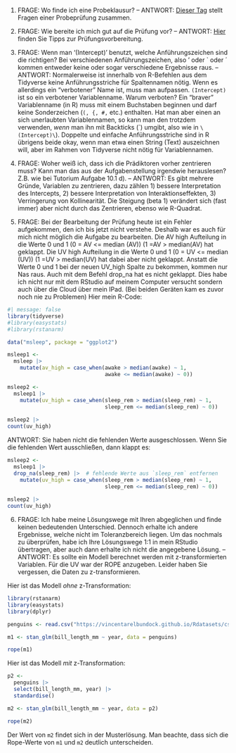 


1. FRAGE: Wo finde ich eine Probeklausur? -- ANTWORT: [Dieser Tag](https://datenwerk.netlify.app/#category=qm2-pruefung)  stellt Fragen einer Probeprüfung zusammen.

2. FRAGE: Wie bereite ich mich gut auf die Prüfung vor? -- ANTWORT:
[Hier](https://hinweisbuch.netlify.app/hinweise-pruefungsvorbereitung-frame) finden Sie Tipps zur Prüfungsvorbereitung.

3. FRAGE: Wenn man '(Intercept)' benutzt, welche Anführungszeichen sind die richtigen? Bei verschiedenen Anführungszeichen, also ' oder \` oder ´ kommen entweder keine oder sogar verschiedene Ergebnisse raus. -- ANTWORT: Normalerweise ist innerhalb von R-Befehlen aus dem Tidyverse keine Anführungsstriche für Spaltennamen nötig. Wenn es allerdings ein "verbotener" Name ist, muss man aufpassen. `(Intercept)` ist so ein verbotener Variablenname. Warum verboten? Ein "braver" Variablenname (in R) muss mit einem Buchstaben beginnen und darf keine Sonderzeichen (`(, {, #,` etc.) enthalten. Hat man aber einen an sich unerlaubten Variablennamen, so kann man den trotzdem verwenden, *wenn* man ihn mit Backticks (\`) umgibt, also wie in `\(Intercept)\`). Doppelte und einfache Anführungsstriche sind in R übrigens beide okay, wenn man etwa einen String (Text) auszeichnen will, aber im Rahmen von Tidyverse nicht nötig für Variablennamen.

4. FRAGE: Woher weiß ich, dass ich die Prädiktoren vorher zentrieren muss? Kann man das aus der Aufgabenstellung irgendwie herauslesen? Z.B. wie bei Tutorium Aufgabe 10.1 d). -- ANTWORT: Es gibt mehrere Gründe, Variablen zu zentrieren, dazu zählen 1) bessere Interpretation des Intercepts, 2) bessere Interpretation von Interaktionseffekten, 3) Verringerung von Kollinearität. Die Steigung (beta 1) verändert sich (fast immer) aber nicht durch das Zentrieren, ebenso wie R-Quadrat.


5. FRAGE: Bei der Bearbeitung der Prüfung heute ist ein Fehler aufgekommen, den ich bis jetzt nicht verstehe. Deshalb war es auch für mich nicht möglich die Aufgabe zu bearbeiten. Die AV high Aufteilung in die Werte 0 und 1 (0 = AV <= median (AV)) (1 =AV > median(AV) hat geklappt.
Die UV high Aufteilung in die Werte 0 und 1 (0 = UV <= median (UV)) (1 =UV > median(UV) hat dabei aber nicht geklappt.
Anstatt die Werte 0 und 1 bei der neuen UV_high Spalte zu bekommen, kommen nur Nas raus. Auch mit dem Befehl drop_na hat es nicht geklappt. Dies habe ich nicht nur mit dem RStudio auf meinem Computer versucht sondern auch über die Cloud über mein IPad. (Bei beiden Geräten kam es zuvor noch nie zu Problemen) Hier mein R-Code:


```r
#| message: false
library(tidyverse)
#library(easystats)
#library(rstanarm)

data("msleep", package = "ggplot2")

msleep1 <-
  msleep |> 
    mutate(av_high = case_when(awake > median(awake) ~ 1,
                               awake <= median(awake) ~ 0))

msleep2 <-
  msleep1 |> 
    mutate(uv_high = case_when(sleep_rem > median(sleep_rem) ~ 1,
                               sleep_rem <= median(sleep_rem) ~ 0))
  
msleep2 |> 
count(uv_high)
```

ANTWORT: Sie haben nicht die fehlenden Werte ausgeschlossen. Wenn Sie die fehlenden Wert ausschließen, dann klappt es:


```r
msleep2 <-
  msleep1 |> 
  drop_na(sleep_rem) |>  # fehlende Werte aus `sleep_rem` entfernen
    mutate(uv_high = case_when(sleep_rem > median(sleep_rem) ~ 1,
                               sleep_rem <= median(sleep_rem) ~ 0))
  
msleep2 |> 
count(uv_high)
```


6. FRAGE: Ich habe meine Lösungswege mit Ihren abgeglichen und finde keinen bedeutenden Unterschied. Dennoch erhalte ich andere Ergebnisse, welche nicht im Toleranzbereich liegen. Um das nochmals zu überprüfen, habe ich Ihre Lösungswege 1:1 in mein RStudio übertragen, aber auch dann erhalte ich nicht die angegebene Lösung. -- ANTWORT: Es sollte ein Modell berechnet werden mit z-transformierten Variablen. Für die UV war der ROPE anzugeben. Leider haben Sie vergessen, die Daten zu z-transformieren.

Hier ist das Modell *ohne* z-Transformation:

```r
library(rstanarm)
library(easystats)
library(dplyr)

penguins <- read.csv("https://vincentarelbundock.github.io/Rdatasets/csv/palmerpenguins/penguins.csv")

m1 <- stan_glm(bill_length_mm ~ year, data = penguins)

rope(m1)
```

Hier ist das Modell *mit* z-Transformation:

```r
p2 <- 
  penguins |> 
  select(bill_length_mm, year) |> 
  standardise()

m2 <- stan_glm(bill_length_mm ~ year, data = p2)

rope(m2)
```


Der Wert von `m2` findet sich in der Musterlösung. Man beachte, dass sich die Rope-Werte von `m1` und `m2` deutlich unterscheiden.

